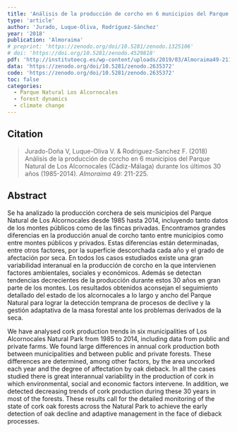 ```yaml
---
title: 'Análisis de la producción de corcho en 6 municipios del Parque Natural Los Alcornocales (Cádiz-Málaga) durante los últimos 30 años (1985-2014)'
type: 'article'
author: 'Jurado, Luque-Oliva, Rodríguez-Sánchez'
year: '2018'
publication: 'Almoraima'
# preprint: 'https://zenodo.org/doi/10.5281/zenodo.1325106'
# doi: 'https://doi.org/10.5281/zenodo.4529818'
pdf: 'http://institutoecg.es/wp-content/uploads/2019/03/Almoraima49-211-226.pdf'
data: 'https://zenodo.org/doi/10.5281/zenodo.2635372'
code: 'https://zenodo.org/doi/10.5281/zenodo.2635372'
toc: false
categories: 
  - Parque Natural Los Alcornocales
  - forest dynamics
  - climate change
---
```


## Citation

> Jurado-Doña V, Luque-Oliva V. & Rodriguez-Sanchez F. (2018) Análisis de la producción de corcho en 6 municipios del Parque Natural de Los Alcornocales (Cádiz-Málaga) durante los últimos 30 años (1985-2014). *Almoraima* 49: 211-225.

## Abstract

Se ha analizado la producción corchera de seis municipios del Parque Natural de Los Alcornocales desde 1985 hasta 2014, incluyendo tanto datos de los montes públicos como de las fincas privadas. Encontramos grandes diferencias en la producción anual de corcho tanto entre municipios como entre montes públicos y privados. Estas diferencias están determinadas, entre otros factores, por la superficie descorchada cada año y el grado de afectación por seca. En todos los casos estudiados existe una gran variabilidad interanual en la producción de corcho en la que intervienen factores ambientales, sociales y económicos. Además se detectan tendencias decrecientes de la producción durante estos 30 años en gran parte de los montes. Los resultados obtenidos aconsejan el seguimiento detallado del estado de los alcornocales a lo largo y ancho del Parque Natural para lograr la detección temprana de procesos de declive y la gestión adaptativa de la masa forestal ante los problemas derivados de la seca.

We have analysed cork production trends in six municipalities of Los Alcornocales Natural Park from 1985 to 2014, including data from public and private farms. We found large differences in annual cork production both between municipalities and between public and private forests. These differences are determined, among other factors, by the area uncorked each year and the degree of affectation by oak dieback. In all the cases studied there is great interannual variability in the production of cork in which environmental, social and economic factors intervene. In addition, we detected decreasing trends of cork production during these 30 years in most of the forests. These results call for the detailed monitoring of the state of cork oak forests across the Natural Park to achieve the early detection of oak decline and adaptive management in the face of dieback processes.




